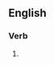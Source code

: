 ==English==

===Verb===
{{head|en|verb form}}

# {{lb|en|British spelling}} {{lb|en|Canadian spelling|common}} {{en-past of|trial}}